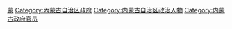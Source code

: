 [[Category:中华人民共和国各省级行政区政府官员|蒙]]
[[Category:內蒙古自治区政府|Category:內蒙古自治区政府]]
[[Category:内蒙古自治区政治人物|Category:内蒙古自治区政治人物]]
[[Category:内蒙古政府官员|Category:内蒙古政府官员]]